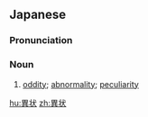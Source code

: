 ==Japanese==
{{ja-kanjitab|い|じょう|yomi=o}}

===Pronunciation===
{{ja-pron|いじょう|y=o}}

===Noun===
{{ja-noun|いじょう}}

# [[oddity]]; [[abnormality]]; [[peculiarity]]
#: {{ja-usex|西部戦線'''異状'''なし|^せいぶ ^せんせん '''^いじょう''' ^なし|"There are no '''abnormalities''' on the Western Front" (''the Japanese title of {{w|All Quiet on the Western Front}}'')}}

[[hu:異状]]
[[zh:異状]]